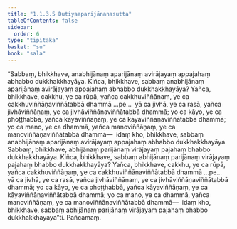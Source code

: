 ```yaml
---
title: "1.1.3.5 Dutiyaaparijānanasutta"
tableOfContents: false
sidebar:
  order: 6
type: "tipitaka"
basket: "su"
book: "sala"
---
```



<DynamicBreadcrumb />

<Division number="27" book="sala" bookNo="13" page="250">

<Paragraph number="72" book="sala">
“Sabbaṃ, bhikkhave, anabhijānaṃ aparijānaṃ avirājayaṃ appajahaṃ abhabbo dukkhakkhayāya. Kiñca, bhikkhave, sabbaṃ anabhijānaṃ aparijānaṃ avirājayaṃ appajahaṃ abhabbo dukkhakkhayāya? Yañca, bhikkhave, cakkhu, ye ca rūpā, yañca cakkhuviññāṇaṃ, ye ca cakkhuviññāṇaviññātabbā dhammā …pe…  yā ca jivhā, ye ca rasā, yañca jivhāviññāṇaṃ, ye ca jivhāviññāṇaviññātabbā dhammā; yo ca kāyo, ye ca phoṭṭhabbā, yañca kāyaviññāṇaṃ, ye ca kāyaviññāṇaviññātabbā dhammā; yo ca mano, ye ca dhammā, yañca manoviññāṇaṃ, ye ca manoviññāṇaviññātabbā dhammā—  idaṃ kho, bhikkhave, sabbaṃ anabhijānaṃ aparijānaṃ avirājayaṃ appajahaṃ abhabbo dukkhakkhayāya.
</Paragraph>

<Paragraph number="73" book="sala">
Sabbaṃ, bhikkhave, abhijānaṃ parijānaṃ virājayaṃ pajahaṃ bhabbo dukkhakkhayāya. Kiñca, bhikkhave, sabbaṃ abhijānaṃ parijānaṃ virājayaṃ pajahaṃ bhabbo dukkhakkhayāya? Yañca, bhikkhave, cakkhu, ye ca rūpā, yañca cakkhuviññāṇaṃ, ye ca cakkhuviññāṇaviññātabbā dhammā …pe…  yā ca jivhā, ye ca rasā, yañca jivhāviññāṇaṃ, ye ca jivhāviññāṇaviññātabbā dhammā; yo ca kāyo, ye ca phoṭṭhabbā, yañca kāyaviññāṇaṃ, ye ca kāyaviññāṇaviññātabbā dhammā; yo ca mano, ye ca dhammā, yañca manoviññāṇaṃ, ye ca manoviññāṇaviññātabbā dhammā—  idaṃ kho, bhikkhave, sabbaṃ abhijānaṃ parijānaṃ virājayaṃ pajahaṃ bhabbo dukkhakkhayāyā”ti.

</Paragraph>
</Division>

<Paragraph number="74" type="center" book="sala">
Pañcamaṃ.
</Paragraph>